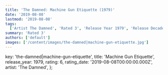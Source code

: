 ```yaml
---
title: 'The Damned: Machine Gun Etiquette (1979)'
date: '2019-08-08'
lastmod: '2019-08-08'
tags:
  ['Artist The Damned', 'Rated 3', 'Release Year 1979', 'Release Decade 1970']
summary: 'Rated 3'
authors: ['default']
images: ['/content/images/the-damned|machine-gun-etiquette.jpg']
---
```


  key: 'the-damned|machine-gun-etiquette',
  title: 'Machine Gun Etiquette',
  release_year: 1979,
  rating: 6,
  rating_date: '2019-08-08T00:00:00.000Z',
  artist: 'The Damned',
};

<MusicRating data={data} />
